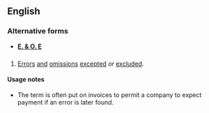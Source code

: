 ==English==

===Alternative forms===
* '''[[E. & O. E]]'''

==={{initialism}}===
{{infl|en|initialism}}

# [[error|Errors]] [[and]] [[omission]]s [[except]]ed ''or'' [[exclude]]d.

====Usage notes====
* The term is often put on invoices to permit a company to expect payment if an error is later found.